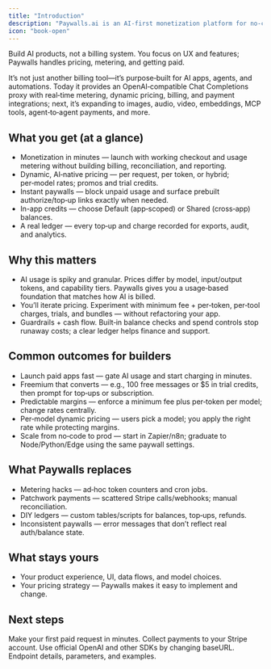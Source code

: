 ```yaml
---
title: "Introduction"
description: "Paywalls.ai is an AI‑first monetization platform for no‑code builders and developers alike."
icon: "book-open"
---
```


<Note>
  Build AI products, not a billing system. You focus on UX and features;
  Paywalls handles pricing, metering, and getting paid.
</Note>

It’s not just another billing tool—it’s purpose‑built for AI apps, agents, and automations. Today it provides an OpenAI‑compatible Chat Completions proxy with real‑time metering, dynamic pricing, billing, and payment integrations; next, it’s expanding to images, audio, video, embeddings, MCP tools, agent‑to‑agent payments, and more.

## What you get (at a glance)

- Monetization in minutes — launch with working checkout and usage metering without building billing, reconciliation, and reporting.
- Dynamic, AI‑native pricing — per request, per token, or hybrid; per‑model rates; promos and trial credits.
- Instant paywalls — block unpaid usage and surface prebuilt authorize/top‑up links exactly when needed.
- In-app credits — choose Default (app‑scoped) or Shared (cross‑app) balances.
- A real ledger — every top‑up and charge recorded for exports, audit, and analytics.

## Why this matters

- AI usage is spiky and granular. Prices differ by model, input/output tokens, and capability tiers. Paywalls gives you a usage‑based foundation that matches how AI is billed.
- You’ll iterate pricing. Experiment with minimum fee + per‑token, per‑tool charges, trials, and bundles — without refactoring your app.
- Guardrails + cash flow. Built‑in balance checks and spend controls stop runaway costs; a clear ledger helps finance and support.

## Common outcomes for builders

- Launch paid apps fast — gate AI usage and start charging in minutes.
- Freemium that converts — e.g., 100 free messages or $5 in trial credits, then prompt for top‑ups or subscription.
- Predictable margins — enforce a minimum fee plus per‑token per model; change rates centrally.
- Per‑model dynamic pricing — users pick a model; you apply the right rate while protecting margins.
- Scale from no‑code to prod — start in Zapier/n8n; graduate to Node/Python/Edge using the same paywall settings.

## What Paywalls replaces

- Metering hacks — ad‑hoc token counters and cron jobs.
- Patchwork payments — scattered Stripe calls/webhooks; manual reconciliation.
- DIY ledgers — custom tables/scripts for balances, top‑ups, refunds.
- Inconsistent paywalls — error messages that don’t reflect real auth/balance state.

## What stays yours

- Your product experience, UI, data flows, and model choices.
- Your pricing strategy — Paywalls makes it easy to implement and change.

## Next steps

<Columns cols={2}>
  <Card title="Quickstart" href="quickstart" icon="rocket">
    Make your first paid request in minutes.
  </Card>
  <Card
    title="Connect Stripe"
    href="how-to-guides/connect-stripe"
    icon="credit-card"
  >
    Collect payments to your Stripe account.
  </Card>

  <Card title="SDKs" href="sdk-integrations/client-sdks" icon="code">
    Use official OpenAI and other SDKs by changing baseURL.
  </Card>
  <Card
    title="API reference"
    href="api-reference/introduction"
    icon="book-open"
  >
    Endpoint details, parameters, and examples.
  </Card>
</Columns>
